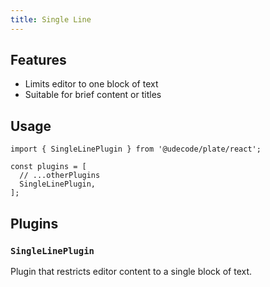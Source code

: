 ```yaml
---
title: Single Line
---
```


<ComponentPreview name="single-line-demo" />

<PackageInfo>

## Features

- Limits editor to one block of text
- Suitable for brief content or titles

</PackageInfo>

## Usage

```tsx
import { SingleLinePlugin } from '@udecode/plate/react';

const plugins = [
  // ...otherPlugins
  SingleLinePlugin,
];
```

## Plugins

### `SingleLinePlugin`

Plugin that restricts editor content to a single block of text.
